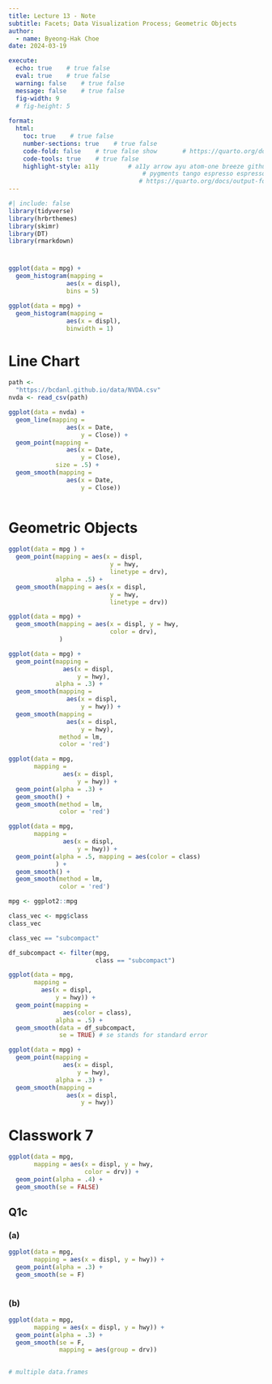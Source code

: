 ```yaml
---
title: Lecture 13 - Note
subtitle: Facets; Data Visualization Process; Geometric Objects
author: 
  - name: Byeong-Hak Choe
date: 2024-03-19

execute: 
  echo: true    # true false
  eval: true    # true false
  warning: false    # true false
  message: false    # true false
  fig-width: 9
  # fig-height: 5
  
format: 
  html:
    toc: true    # true false
    number-sections: true    # true false
    code-fold: false    # true false show       # https://quarto.org/docs/output-formats/html-code.html
    code-tools: true    # true false
    highlight-style: a11y        # a11y arrow ayu atom-one breeze github gruvbox tango espresso
                                     # pygments tango espresso espresso zenburn kate nord
                                    # https://quarto.org/docs/output-formats/html-code.html#highlighting
---
```



```r
#| include: false
library(tidyverse)
library(hrbrthemes)
library(skimr)
library(DT)
library(rmarkdown)

```


# 



```r
ggplot(data = mpg) + 
  geom_histogram(mapping = 
                aes(x = displ),
                bins = 5)
```






```r
ggplot(data = mpg) + 
  geom_histogram(mapping = 
                aes(x = displ),
                binwidth = 1)
```



# Line Chart

```r
path <- 
  "https://bcdanl.github.io/data/NVDA.csv"
nvda <- read_csv(path)

ggplot(data = nvda) + 
  geom_line(mapping = 
                aes(x = Date, 
                    y = Close)) +
  geom_point(mapping = 
                aes(x = Date, 
                    y = Close),
             size = .5) +
  geom_smooth(mapping = 
                aes(x = Date, 
                    y = Close))
  
```



# Geometric Objects

```r
ggplot(data = mpg ) +
  geom_point(mapping = aes(x = displ,
                            y = hwy,
                            linetype = drv),
             alpha = .5) +
  geom_smooth(mapping = aes(x = displ,
                            y = hwy,
                            linetype = drv))
```


```r
ggplot(data = mpg) +
  geom_smooth(mapping = aes(x = displ, y = hwy,
                            color = drv),
              )
```


```r
ggplot(data = mpg) + 
  geom_point(mapping = 
               aes(x = displ, 
                   y = hwy),
             alpha = .3) +
  geom_smooth(mapping = 
                aes(x = displ, 
                    y = hwy)) +
  geom_smooth(mapping = 
                aes(x = displ, 
                    y = hwy), 
              method = lm, 
              color = 'red')
```






```r
ggplot(data = mpg,
       mapping = 
               aes(x = displ, 
                   y = hwy)) + 
  geom_point(alpha = .3) +
  geom_smooth() +
  geom_smooth(method = lm, 
              color = 'red')
```



```r
ggplot(data = mpg,
       mapping = 
               aes(x = displ, 
                   y = hwy)) + 
  geom_point(alpha = .5, mapping = aes(color = class)
             ) +
  geom_smooth() +
  geom_smooth(method = lm, 
              color = 'red')
```

```r
mpg <- ggplot2::mpg
```


```r
class_vec <- mpg$class
class_vec

```

```r
class_vec == "subcompact"

```



```r
df_subcompact <- filter(mpg, 
                        class == "subcompact")
```


```r
ggplot(data = mpg, 
       mapping = 
         aes(x = displ, 
             y = hwy)) + 
  geom_point(mapping = 
               aes(color = class), 
             alpha = .5) + 
  geom_smooth(data = df_subcompact, 
              se = TRUE) # se stands for standard error
```




```r

ggplot(data = mpg) + 
  geom_point(mapping = 
               aes(x = displ, 
                   y = hwy),
             alpha = .3) +
  geom_smooth(mapping = 
                aes(x = displ, 
                    y = hwy)) 
```


# Classwork 7

```r
ggplot(data = mpg, 
       mapping = aes(x = displ, y = hwy, 
                     color = drv)) +
  geom_point(alpha = .4) +
  geom_smooth(se = FALSE)
```


## Q1c

### (a)

```r
ggplot(data = mpg,
       mapping = aes(x = displ, y = hwy)) +
  geom_point(alpha = .3) +
  geom_smooth(se = F)
  
```

### (b)


```r
ggplot(data = mpg,
       mapping = aes(x = displ, y = hwy)) +
  geom_point(alpha = .3) +
  geom_smooth(se = F,
              mapping = aes(group = drv))
  
```



```r
# multiple data.frames
```

